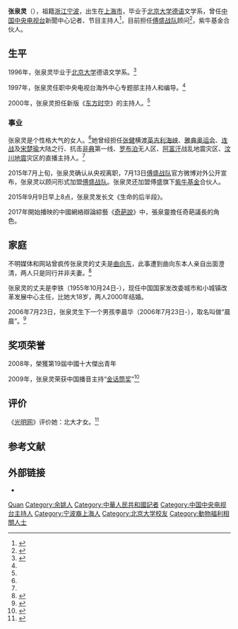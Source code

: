 {{藝人
|圖片     =
|圖片簡介 = 
|姓名     = 张泉灵
|類型     = 节目主持
|本名     = 
|英文名   =
|暱稱     =
|其他藝名 = 
|國籍     = {{PRC}}
|民族     = [[汉族|汉族]]
|籍貫     = 
|出生日期 = {{birth date and age|1973|6|8}} 
|出生地點 = {{CHN}}[[上海市|上海市]][[长宁区|长宁区]]
|逝世日期 = <!-- {{Death date and age|YYYY|MM|DD|YYYY|MM|DD}}（死亡在前，出生在后） -->
|逝世地點 = 
|職業     = 主持人
|語言     = 汉语、德语
|教育程度 = [[北京大学|北京大学]]德语系
|宗教信仰 =
|配偶     = 李鐵
|兒女     = 儿子晨晨
|父母     = 
|代表作   = 
|活躍年代 = 1997年至今
|經紀公司 = 
|獎項     = '''[[金话筒奖|金话筒奖]]'''<br>2009年 电视播音员/主持人奖
|網站     = 
}}
'''张泉灵'''（{{bd|1973年|6月8日|||catIdx=Z张}}），祖籍[[浙江省|浙江]][[宁波市|宁波]]，出生在[[上海市|上海市]]，毕业于[[北京大学|北京大学]][[德语|德语]]文学系，曾任[[中国中央电视台|中国中央电视台]]新聞中心记者、节目主持人<ref>{{cite web|title=网传主持人张泉灵离职央视 知情人:还没结果|url=http://news.163.com/15/0522/20/AQ8DHEKH00011229.html?baike|website=网易|accessdate=2015-08-29|date=2015-05-22|archive-url=https://web.archive.org/web/20160616173408/http://news.163.com/15/0522/20/AQ8DHEKH00011229.html?baike|archive-date=2016-06-16|dead-url=yes}}</ref>，目前担任[[傅盛战队|傅盛战队]]顾问<ref>{{cite web|title=张泉灵加盟傅盛战队 担任紫牛基金合伙人|url=http://money.163.com/15/0829/10/B2693JME00253G87.html|website=网易|date=2015-08-29|accessdate=2015-08-29|archive-url=https://web.archive.org/web/20150912021254/http://money.163.com/15/0829/10/B2693JME00253G87.html|archive-date=2015-09-12|dead-url=yes}}</ref>，紫牛基金合伙人。

==生平==
1996年，张泉灵毕业于[[北京大学|北京大学]]德语文学系。<ref name="smex">{{cite web|url=http://media.people.com.cn/GB/64901/124085/index.html|title=张泉灵简介|date=2008-08-05|accessdate=2012-02-27|work=人民网|archive-date=2021-07-12|archive-url=https://web.archive.org/web/20210712161216/http://media.people.com.cn/GB/64901/124085/index.html}}</ref>

1997年，张泉灵任职中央电视台海外中心专题部主持人和编导。<ref name="smex"/>

2000年，张泉灵担任新版《[[东方时空|东方时空]]》的主持人。<ref name="smex"/>

=== 事业 ===
张泉灵是个性格大气的女人。<ref name="gmxsw"/>她曾经担任[[张健_(游泳运动员)|张健]]横渡[[英吉利海峡|英吉利海峡]]、[[2004年夏季奥林匹克运动会|雅典奥运会]]、[[连战|连战]]及[[宋楚瑜|宋楚瑜]]大陆之行、抗击[[非典|非典]]第一线、[[罗布泊|罗布泊]]无人区、[[阿富汗|阿富汗]]战乱地震灾区、[[汶川地震|汶川地震]]灾区的直播主持人。<ref name="gmxsw"/>

2015年7月上旬，张泉灵确认从央视离职，7月13日[[傅盛战队|傅盛战队]]官方微博对外公开宣布，张泉灵以顾问形式加盟[[傅盛战队|傅盛战队]]。张泉灵还加盟傅盛旗下[[紫牛基金|紫牛基金]]合伙人。

2015年9月9日早上8点，张泉灵发长文《生命的后半段》。

2017年開始播映的中國網絡辯論綜藝《[[奇葩說|奇葩說]]》中，張泉靈擔任奇葩議長的角色。

==家庭==
不明媒体和网站曾疯传张泉灵的丈夫是[[曲向东|曲向东]]，此事遭到曲向东本人亲自出面澄清，两人只是同行并非夫妻。<ref>{{cite web |url=http://ent.163.com/09/1121/11/5OL0A9OV00031H2L.html |title=央视主持曲向东发声明:与张泉灵是同行非夫妻 |date=2009-11-21|accessdate=2012-02-27 |work=网易 |archive-url=https://web.archive.org/web/20091124045058/http://ent.163.com/09/1121/11/5OL0A9OV00031H2L.html |archive-date=2009-11-24 |dead-url=yes}}</ref>

张泉灵的丈夫是李铁（1955年10月24日-），现任中国国家发改委城市和小城镇改革发展中心主任，比她大18岁，两人2000年结婚。

2006年7月23日，张泉灵生下一个男孩李晨华（2006年7月23日-），取名叫做“晨晨”。<ref>{{cite web|url=http://ent.ifeng.com/idolnews/mainland/detail_2012_03/23/13394914_0.shtml|title=央视美女主播张泉灵六岁儿子萌照曝光|date=2012-03-23|accessdate=2012-02-27|work=凤凰网|archive-date=2020-04-13|archive-url=https://web.archive.org/web/20200413110901/http://ent.ifeng.com/idolnews/mainland/detail_2012_03/23/13394914_0.shtml}}</ref>

== 奖项荣誉 ==
2008年，榮獲第19屆中國十大傑出青年

2009年，张泉灵荣获中国播音主持“[[金话筒奖|金话筒奖]]”<ref>{{cite web|url=http://ent.sina.com.cn/v/m/2009-11-14/23192769891.shtml|title=“金话筒”颁奖举行 张泉灵董浩等获奖|accessdate=2012-02-27|date=2009-11-14|work=新浪|archive-date=2020-04-13|archive-url=https://web.archive.org/web/20200413110906/http://ent.sina.com.cn/v/m/2009-11-14/23192769891.shtml}}</ref>

== 评价 ==
《[[光明网_(中国)|光明网]]》评价她：北大才女。<ref name="gmxsw">{{cite web|url=http://www.gmw.cn/01wzb/2005-07/07/content_265538.htm|title=张泉灵:新闻因我而美丽|accessdate=2012-02-27|date=2005-07-07|work=光明网|archive-date=2007-05-09|archive-url=https://web.archive.org/web/20070509044514/http://www.gmw.cn/01wzb/2005-07/07/content_265538.htm}}</ref>

==参考文献==
{{reflist}}

== 外部链接 ==
*{{Sinaweibo|zhangquanling}}

{{Authority control}}
{{DEFAULTSORT:Zhang quanling}}
[[Category:张姓|Quan]]
[[Category:余姚人|Category:余姚人]]
[[Category:中華人民共和國記者|Category:中華人民共和國記者]]
[[Category:中国中央电视台主持人|Category:中国中央电视台主持人]]
[[Category:宁波裔上海人|Category:宁波裔上海人]]
[[Category:北京大学校友|Category:北京大学校友]]
[[Category:動物福利相關人士|Category:動物福利相關人士]]